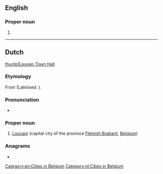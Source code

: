 ==English==
{{wikipedia}}

===Proper noun===
{{en-proper noun}}

# {{alternative form of|Louvain|lang=en}}

[[Category:en:Cities in Belgium]]

----

==Dutch==
{{wikipedia|lang=nl}}
[[file:Leuven.jpg|thumb|Leuven Town Hall]]

===Etymology===
From {{inh|nl|dum|Loven}} (Latinised: {{m|la|Lovanium}}).

===Pronunciation===
* {{rhymes|øːvən|lang=nl}}
{{IPA|/ˈløːvə(n)/|lang=nl}}

===Proper noun===
{{nl-proper noun|n}}

# [[Louvain]] (capital city of the province [[Flemish Brabant]], [[Belgium]])

===Anagrams===
* {{l|nl|veulen}}

[[Category:nl:Cities in Belgium]]